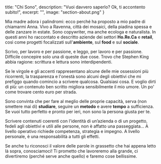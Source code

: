   title: "Chi Sono",
  description: "Vuoi davvero saperlo? Ok, ti accontento subito!",
  excerpt: "",
  image: "section-about.png"
}

Mia madre adora i palindromi: ecco perché ha proposto a mio padre di chiamarmi Anna.
Vivo a Ravenna, città dei mosaici, della piadina spessa e delle zanzare in estate.
Sono copywriter, ma anche ecologa e naturalista.
In questi anni ho raccontato e descritto aziende dei settori **Ho.Re.Ca** e **retail**, così come progetti focalizzati sull'**ambiente**, sul **food** e sul **sociale**.

Scrivo, per lavoro e per passione, e leggo, per lavoro e per passione. Difficile concepire solo una di queste due cose.
Trovo che Stephen King abbia ragione: scrittura e lettura sono interdipendenti.

Se le virgole e gli accenti rappresentano alcune delle mie ossessioni più ricorrenti, la trasparenza e l'onestà sono alcuni degli obiettivi che mi prefiggo quando comincio a scrivere qualcosa. Qualsiasi cosa.
E voglio dirti di più: un contenuto ben scritto migliora sensibilmente il mio umore. Un po' come trovare cento euro per strada.

Sono convinta che per fare al meglio delle proprie capacità, serva (non smettere mai di) **studiare**, seguire un **metodo** e avere **tempo** a sufficienza.
Se vuoi tutto perfetto e pronto per ieri, non sono la persona giusta per te.

Scrivere contenuti coerenti con l'identità di un’azienda o di un progetto, fedeli agli obiettivi e utili alle persone, non è affatto una passeggiata...
A livello operativo richiede competenza, strategia e impegno. A livello personale, è una responsabilità a tutti gli effetti.

Se anche tu riconosci il valore delle parole in grassetto che hai appena letto là sopra, conosciamoci!
Ti prometto che lavoreremo alla grande, ci divertiremo (perché serve anche quello) e faremo cose bellissime.
